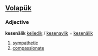 ==[[Volapük]]==

===Adjective===
'''kesenälik'''
[[keliedik]] / [[kesenaylik]] = [[kesenälik]] 

# [[sympathetic]]
# [[compassionate]]